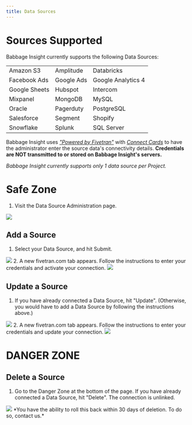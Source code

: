 ```yaml
---
title: Data Sources
---
```


# Sources Supported

Babbage Insight currently supports the following Data Sources:

|                |                   |              |
| -------------- | ----------------- | ------------ |
| Amazon S3      | Amplitude         | Databricks   |
| Facebook Ads   | Google Ads        | Google Analytics 4 |
| Google Sheets  | Hubspot           | Intercom     |
| Mixpanel       | MongoDB           | MySQL        |
| Oracle         | Pagerduty         | PostgreSQL   |
| Salesforce     | Segment           | Shopify      |
| Snowflake      | Splunk            | SQL Server   |

Babbage Insight uses 
*["Powered by Fivetran"](https://www.fivetran.com/use-case/operations/embedded)* 
with *[Connect
Cards](https://www.fivetran.com/blog/how-to-connect-to-your-customers-data-using-a-link-to-a-connect-card-generated-in-python)* 
to have the administrator enter the source data's connectivity details. **Credentials are NOT transmitted to or stored on Babbage Insight's servers.** 

*Babbage Insight currently supports only 1 data source per Project.*

# Safe Zone

1. Visit the Data Source Administration page.
<img src="/assets/dashboard/source-admin.png"/>

## Add a Source
1. Select your Data Source, and hit Submit.
<img src="/assets/dashboard/source-select.png"/>
2. A new fivetran.com tab appears. Follow the instructions to enter your
   credentials and activate your connection.
<img src="/assets/dashboard/fivetran-connect.png"/>

## Update a Source
1. If you have already connected a Data Source, hit "Update". (Otherwise, you
   would have to add a Data Source by following the instructions above.)
<img src="/assets/dashboard/update-source.png"/>
2. A new fivetran.com tab appears. Follow the instructions to enter your
   credentials and update your connection.
<img src="/assets/dashboard/fivetran-connect.png"/>


# DANGER ZONE
## Delete a Source
1. Go to the Danger Zone at the bottom of the page. If you have already
   connected a Data Source, hit "Delete". The connection is unlinked.
<img src="/assets/dashboard/delete-source.png"/>
*You have the ability to roll this back within 30 days of deletion. To do so,
contact us.*

